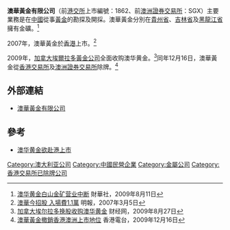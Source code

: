 '''澳華黃金有限公司'''（前[[港交所|港交所]]上市編號：1862、前[[澳洲證券交易所|澳洲證券交易所]]：SGX）主要業務是在[[中國|中國]]從事[[黃金|黃金]]的勘探及開採。澳華黃金分別在[[貴州省|貴州省]]、[[吉林省|吉林省]]及[[黑龍江省|黑龍江省]]擁有金礦。<ref>[http://www.caihuanet.com/hkstock/gonggao/200908/t20090811_931234.shtml 澳华黄金白山金矿营业中断]{{dead link|date=2018年3月 |bot=InternetArchiveBot |fix-attempted=yes }} 財華社，2009年8月11日</ref>

2007年，澳華黃金於[[香港|香港]]上市。<ref>[http://www.mpfinance.com/htm/Finance/20070305/News/ea_eaa1.htm 澳華今招股 入場費1.1萬] {{Wayback|url=http://www.mpfinance.com/htm/Finance/20070305/News/ea_eaa1.htm |date=20160304124448 }} 明報，2007年3月5日</ref>

2009年，[[加拿大|加拿大]][[埃爾拉多黃金公司|埃爾拉多黃金公司]]全面收购澳华黄金。<ref>[http://www.caijing.com.cn/2009-08-27/110229893.html 加拿大埃尔拉多换股收购澳华黄金] {{Wayback|url=http://www.caijing.com.cn/2009-08-27/110229893.html |date=20160304093838 }} 财经网，2009年8月27日</ref>同年12月16日，澳華黃金從[[香港交易所|香港交易所]]及[[澳洲證券交易所|澳洲證券交易所]]除牌。<ref>[http://www.rthk.org.hk/rthk/news/expressnews/20091216/news_20091216_55_634195.htm 澳華黃金撤銷香港澳洲上市地位] {{Wayback|url=http://www.rthk.org.hk/rthk/news/expressnews/20091216/news_20091216_55_634195.htm |date=20131203024831 }} 香港電台，2009年12月16日</ref>

==外部連結==
*[http://www.sinogold.com.au/ 澳華黃金有限公司] {{Wayback|url=http://www.sinogold.com.au/ |date=20210324033438 }}

==參考==
{{reflist}}
*[http://gov.finance.sina.com.cn/chanquan/2006-06-28/10724.html 澳华黄金欲赴港上市]

[[Category:澳大利亚公司|Category:澳大利亚公司]]
[[Category:中國民營企業|Category:中國民營企業]]
[[Category:金屬公司|Category:金屬公司]]
[[Category:香港交易所已除牌公司|Category:香港交易所已除牌公司]]